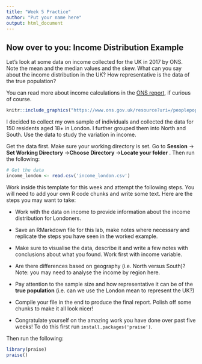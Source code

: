```yaml
---
title: "Week 5 Practice"
author: "Put your name here"
output: html_document
---
```


## Now over to you: Income Distribution Example

Let's look at some data on income collected for the UK in 2017 by ONS. Note the mean and the median values and the skew. What can you say about the income distribution in the UK? How representative is the data of the true population?

 You can read more about income calculations in the [ONS report](https://www.ons.gov.uk/peoplepopulationandcommunity/personalandhouseholdfinances/incomeandwealth/bulletins/householddisposableincomeandinequality/financialyearending2017), if curious of course.

```r
knitr::include_graphics("https://www.ons.gov.uk/resource?uri=/peoplepopulationandcommunity/personalandhouseholdfinances/incomeandwealth/bulletins/householddisposableincomeandinequality/financialyearending2017/3471bf9a.png")
```

I decided to collect my own sample of individuals and collected the data for 150 residents aged 18+ in London. I further grouped them into North and South. Use the data to study the variation in income. 

Get the data first. Make sure your working directory is set. Go to **Session** -> **Set Working Directory** ->**Choose Directory** ->**Locate your folder** . Then run the following:

```r
# Get the data
income_london <- read.csv('income_london.csv')
```


Work inside this template for this week and attempt the following steps. You will need to add your own R code chunks and write some text. Here are the steps you may want to take:

- Work with the data on income to provide information about the income distribution for Londoners.

- Save an RMarkdown file for this lab, make notes where necessary and replicate the steps you have seen in the worked example.

- Make sure to visualise the data, describe it and write a few notes with conclusions about what you found. Work first with income variable.
- Are there differences based on geography (i.e. North versus South)? Note: you may need to analyse the income by region here.

- Pay attention to the sample size and how representative it can be of the **true population** (i.e. can we use the London mean to represent the UK?)

- Compile your file in the end to produce the final report. Polish off some chunks to make it all look nicer!

- Congratulate yourself on the amazing work you have done over past five weeks! To do this first run `install.packages('praise')`.




Then run the following:
```r
library(praise)
praise()
```


